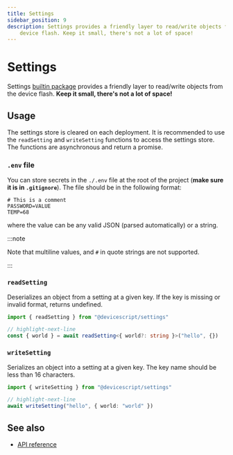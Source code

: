 ```yaml
---
title: Settings
sidebar_position: 9
description: Settings provides a friendly layer to read/write objects from the
    device flash. Keep it small, there's not a lot of space!
---
```


# Settings

Settings [builtin package](/developer/packages) provides a friendly layer to read/write objects from the device flash. **Keep it small, there's not a lot of space!**

## Usage

The settings store is cleared on each deployment. It is recommended to use the `readSetting` and `writeSetting` functions to access the settings store.
The functions are asynchronous and return a promise.

### `.env` file

You can store secrets in the `./.env` file at the root of the project (**make sure it is in `.gitignore`**).
The file should be in the following format:

```env
# This is a comment
PASSWORD=VALUE
TEMP=68
```

where the value can be any valid JSON (parsed automatically) or a string.

:::note

Note that multiline values, and `#` in quote strings are not supported.

:::

### `readSetting`

Deserializes an object from a setting at a given key. If the key is missing or invalid format, returns undefined.

```ts
import { readSetting } from "@devicescript/settings"

// highlight-next-line
const { world } = await readSetting<{ world?: string }>("hello", {})
```

### `writeSetting`

Serializes an object into a setting at a given key. The key name should be less than 16 characters.

```ts
import { writeSetting } from "@devicescript/settings"

// highlight-next-line
await writeSetting("hello", { world: "world" })
```

## See also

-   [API reference](/api/settings/)
